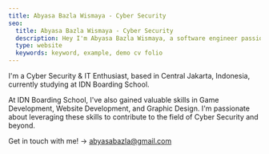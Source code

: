 ```yaml
---
title: Abyasa Bazla Wismaya - Cyber Security
seo:
  title: Abyasa Bazla Wismaya - Cyber Security
  description: Hey I'm Abyasa Bazla Wismaya, a software engineer passionate about cybersecurity
  type: website
  keywords: keyword, example, demo cv folio
---
```


I'm a Cyber Security & IT Enthusiast, based in Central Jakarta, Indonesia, currently studying at IDN Boarding School.

At IDN Boarding School, I've also gained valuable skills in Game Development, Website Development, and Graphic Design. I'm passionate about leveraging these skills to contribute to the field of Cyber Security and beyond.

Get in touch with me! → abyasabazla@gmail.com